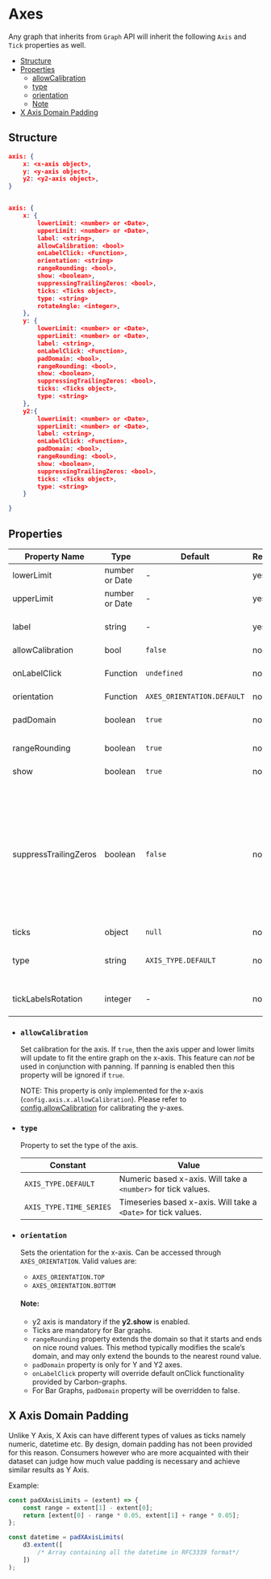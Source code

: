 # Axes

Any graph that inherits from `Graph` API will inherit the following `Axis` and `Tick` properties as well.

-   [Structure](#structure)
-   [Properties](#properties)
    -   [allowCalibration](#allowCalibration)
    -   [type](#type)
    -   [orientation](#orientation)
    -   [Note](#note)
-   [X Axis Domain Padding](#x-axis-domain-padding)


## Structure

```json
axis: {
    x: <x-axis object>,
    y: <y-axis object>,
    y2: <y2-axis object>,
}


axis: {
    x: {
        lowerLimit: <number> or <Date>,
        upperLimit: <number> or <Date>,
        label: <string>,
        allowCalibration: <bool>
        onLabelClick: <Function>,
        orientation: <string>
        rangeRounding: <bool>,
        show: <boolean>,
        suppressingTrailingZeros: <bool>,
        ticks: <Ticks object>,
        type: <string>
        rotateAngle: <integer>,
    },
    y: {
        lowerLimit: <number> or <Date>,
        upperLimit: <number> or <Date>,
        label: <string>,
        onLabelClick: <Function>,
        padDomain: <bool>,
        rangeRounding: <bool>,
        show: <boolean>,
        suppressingTrailingZeros: <bool>,
        ticks: <Ticks object>,
        type: <string>
    },
    y2:{
        lowerLimit: <number> or <Date>,
        upperLimit: <number> or <Date>,
        label: <string>,
        onLabelClick: <Function>,
        padDomain: <bool>,
        rangeRounding: <bool>,
        show: <boolean>,
        suppressingTrailingZeros: <bool>,
        ticks: <Ticks object>,
        type: <string>
    }

}

```


## Properties

| Property Name         | Type           | Default                    | Required | Description                                                                                                                                                                                                                                                           |
|-----------------------|----------------|----------------------------|----------|-----------------------------------------------------------------------------------------------------------------------------------------------------------------------------------------------------------------------------------------------------------------------|
| lowerLimit            | number or Date | -                          | yes      | Lower bound for the axis. This is inclusive.                                                                                                                                                                                                                          |
| upperLimit            | number or Date | -                          | yes      | Upper bound for the axis. This is inclusive.                                                                                                                                                                                                                          |
| label                 | string         | -                          | yes      | Axis label value. Will not be rendered if nothing is provided.                                                                                                                                                                                                        |
| allowCalibration      | bool           | `false`                    | no       | See [allowCalibration](#allowCalibration).                                                                                                                                                                                                                            |
| onLabelClick          | Function       | `undefined`                | no       | Any action that can be performed when clicking on label.                                                                                                                                                                                                              |
| orientation           | Function       | `AXES_ORIENTATION.DEFAULT` | no       | See [orientation](#orientation).                                                                                                                                                                                                                                      |
| padDomain             | boolean        | `true`                     | no       | Toggle for disabling the padding (only for Y and Y2 axes).                                                                                                                                                                                                            |
| rangeRounding         | boolean        | `true`                     | no       | Toggle for range rounding.                                                                                                                                                                                                                                            |
| show                  | boolean        | `true`                     | no       | Toggle for showing the axis.                                                                                                                                                                                                                                          |
| suppressTrailingZeros | boolean        | `false`                    | no       | Toggle to suppress tick values's trailing zeros when default d3 tick formatting is used. For X axis, this property works only when X axis type is set to AXIS_TYPE.DEFAULT. Specifying `~` in the tick format takes precedence over `suppressTrailingZeros` property. |
| ticks                 | object         | `null`                     | no       | See [Ticks](./Ticks).                                                                                                                                                                                                                                                 |
| type                  | string         | `AXIS_TYPE.DEFAULT`        | no       | See [type](#type). Normal number value or time-based. Only for x-axis.                                                                                                                                                                                                |    
| tickLabelsRotation    | integer        | -                          | no       | Sets the rotation of the tick labels to `0º` or `-45º`. Only for x-axis.                                                                                                                                                                                              |

- ### `allowCalibration`
    Set calibration for the axis. 
    If `true`, then the axis upper and lower limits will update to fit the entire graph on the x-axis. 
    This feature can _not_ be used in conjunction with panning. 
    If panning is enabled then this property will be ignored if `true`.

    NOTE: This property is only implemented for the x-axis (`config.axis.x.allowCalibration`). 
    Please refer to [config.allowCalibration](./Graph/##configuration-properties) for calibrating the y-axes.


- ### `type`
    Property to set the type of the axis.

    | Constant                | Value                                                          |
    |-------------------------|----------------------------------------------------------------|
    | `AXIS_TYPE.DEFAULT`     | Numeric based x-axis. Will take a `<number>` for tick values.  |
    | `AXIS_TYPE.TIME_SERIES` | Timeseries based x-axis. Will take a `<Date>` for tick values. |


- ### `orientation`

    Sets the orientation for the x-axis.
    Can be accessed through `AXES_ORIENTATION`.
    Valid values are:
    - `AXES_ORIENTATION.TOP`
    - `AXES_ORIENTATION.BOTTOM`


  #### Note:

  -   y2 axis is mandatory if the **y2.show** is enabled.
  -   Ticks are mandatory for Bar graphs.
  -   `rangeRounding` property extends the domain so that it starts and ends on nice round values. This method typically modifies the scale’s domain, and may only extend the bounds to the nearest round value.
  -   `padDomain` property is only for Y and Y2 axes.
  -   `onLabelClick` property will override default onClick functionality provided by Carbon-graphs.
  -   For Bar Graphs, `padDomain` property will be overridden to false.

## X Axis Domain Padding

Unlike Y Axis, X Axis can have different types of values as ticks namely numeric, datetime etc. By design, domain padding has not been provided for this reason. Consumers however who are more acquainted with their dataset can judge how much value padding is necessary and achieve similar results as Y Axis.

Example:

```js
const padXAxisLimits = (extent) => {
    const range = extent[1] - extent[0];
    return [extent[0] - range * 0.05, extent[1] + range * 0.05];
};

const datetime = padXAxisLimits(
    d3.extent([
        /* Array containing all the datetime in RFC3339 format*/
    ])
);
```
